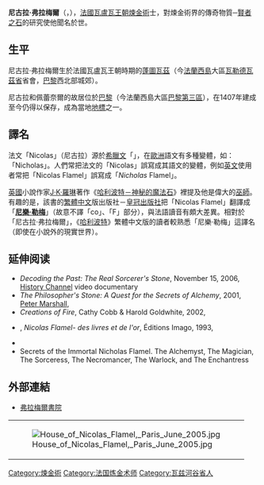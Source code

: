 {{NoteTA
|1=哈利·波特与魔法石; zh-hant:哈利波特－神秘的魔法石
}}
{{Other uses|subject=法國煉金術士|other=小說《哈利波特》中的人物|尼樂·勒梅}}
{{Infobox person
| 姓名     = 尼古拉·弗拉梅爾
| 圖像     = Flamel.jpg
| 圖像說明 = 尼古拉·弗拉梅爾的[[肖像|肖像]]。
| 原文名     = Nicolas Flamel
| 語系       = fr
| 出生日期 =  1330年
| 出生地點 = 法國[[蓬圖瓦茲|蓬圖瓦茲]]
| 逝世日期 = 1418年3月22日
| 逝世地點 = 法國[[巴黎|巴黎]]
| 國籍     = [[法國|法國]]
| 職業     = 書商、[[煉金術|煉金術]]士
| 配偶       = 佩蕾奈爾
| 活躍時期 = 
| 知名原因 = 
}}
'''尼古拉·弗拉梅爾'''（{{lang-fr|Nicolas Flamel}}，{{bd|1330年||1418年|3月22日}}），[[法國|法國]][[瓦盧瓦王朝|瓦盧瓦王朝]][[煉金術|煉金術]]士，對煉金術界的傳奇物質─[[賢者之石|賢者之石]]的研究使他聞名於世。

== 生平 ==
尼古拉·弗拉梅爾生於法國瓦盧瓦王朝時期的[[蓬圖瓦茲|蓬圖瓦茲]]（今[[法蘭西島|法蘭西島]]大區[[瓦勒德瓦茲省|瓦勒德瓦茲省]]省會，[[巴黎|巴黎]]西北部城郊）。

尼古拉和佩蕾奈爾的故居位於[[巴黎|巴黎]]{{le|蒙莫朗西街|Rue de Montmorency}}（今法蘭西島大區[[巴黎第三區|巴黎第三區]]），在1407年建成至今仍得以保存，成為當地[[地標|地標]]之一。

== 譯名 ==
法文「Nicolas」（尼古拉）源於[[希臘文|希臘文]]「{{lang|el|Νικόλαος}}」，在[[歐洲|歐洲]]語文有多種變體，如：「Nicholas」。人們常把法文的「Nicolas」誤寫成其語文的變體，例如[[英文|英文]]使用者常把「Nicolas Flamel」誤寫成「''Nicholas'' Flamel」。

[[英國|英國]]小說作家[[J·K·羅琳|J·K·羅琳]]著作《[[哈利波特－神秘的魔法石|哈利波特－神秘的魔法石]]》裡提及他是偉大的[[巫師_(哈利波特)|巫師]]。有趣的是，該書的[[繁體中文|繁體中文]]版出版社－[[皇冠出版社|皇冠出版社]]把「Nicolas Flamel」翻譯成「'''[[尼樂·勒梅|尼樂·勒梅]]'''」（故意不譯「co」、「F」部分），與法語讀音有頗大差異。相對於「尼古拉·弗拉梅爾」，《[[哈利波特|哈利波特]]》繁體中文版的讀者較熟悉「尼樂·勒梅」這譯名（即使在小說外的現實世界）。

==延伸阅读==
* ''Decoding the Past: The Real Sorcerer's Stone'', November 15, 2006, [[History_(U.S._TV_channel)|History Channel]] video documentary
* ''The Philosopher's Stone: A Quest for the Secrets of Alchemy'', 2001, [[Peter_Marshall_(author)|Peter Marshall]], {{ISBN|0-330-48910-0}}
* ''Creations of Fire'', Cathy Cobb & Harold Goldwhite, 2002, {{ISBN|0-7382-0594-X}}
* {{Aut|Wilkins, Nigel}}, ''Nicolas Flamel- des livres et de l'or'', Éditions Imago, 1993, {{ISBN|2-902702-77-9}}
* {{cite book|last=Dixon|first=Laurinda|title=Nicolas Flamel. His Exposition of the Hieroglyphicall Figures (1624)|year=1994|publisher=Garland Publishing}}
*Secrets of the Immortal Nicholas Flamel.  The Alchemyst, The Magician, The Sorceress, The Necromancer, The Warlock, and The Enchantress

== 外部連結 ==
{{commons category|Nicolas Flamel}}
* {{en}}[http://www.flamelcollege.org/ 弗拉梅爾書院] {{Wayback|url=http://www.flamelcollege.org/ |date=20080915001849 }}

{|
|-
|[[File:House_of_Nicolas_Flamel,_Paris_June_2005.jpg|thumb]]
|}

{{炼金术}}
{{Authority control}}
{{DEFAULTSORT:Flamel, Nicolas}}
[[Category:煉金術|Category:煉金術]]
[[Category:法国炼金术师|Category:法国炼金术师]]
[[Category:瓦兹河谷省人|Category:瓦兹河谷省人]]